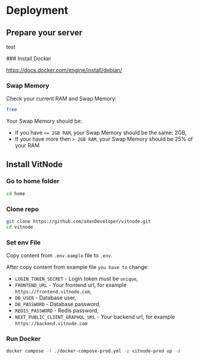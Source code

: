 
# Deployment

## Prepare your server

test

<Steps>
### Install Docker

https://docs.docker.com/engine/install/debian/

### Swap Memory

Check your current RAM and Swap Memory:

```bash
free
```

Your Swap Memory should be:

- If you have `<= 2GB RAM`, your Swap Memory should be the same: 2GB,
- If your have more then `> 2GB RAM`, your Swap Memory should be 25% of your RAM

</Steps>

## Install VitNode

<Steps>

### Go to home folder

```bash
cd home
```

### Clone repo

```bash
git clone https://github.com/aXenDeveloper/vitnode.git
cd vitnode
```

### Set env File

Copy content from `.env.eample` file to `.env`.

After copy content from example file `you have to` change:

- `LOGIN_TOKEN_SECRET` - Login token must be `unique`,
- `FRONTEND_URL` - Your frontend url, for example `https://frontend.vitnode.com`,
- `DB_USER` - Database user,
- `DB_PASSWORD` - Database password,
- `REDIS_PASSWORD` - Redis password,
- `NEXT_PUBLIC_CLIENT_GRAPHQL_URL` - Your backend url, for example `https://backend.vitnode.com`

### Run Docker

```bash
docker compose -f ./docker-compose-prod.yml -p vitnode-prod up -d
```

</Steps>
